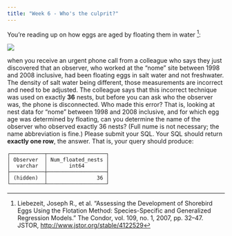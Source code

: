 ```yaml
---
title: "Week 6 - Who's the culprit?"
---
```


You're reading up on how eggs are aged by floating them in water [^1]:

[^1]: Liebezeit, Joseph R., et al. "Assessing the Development of Shorebird Eggs Using the Flotation Method: Species-Specific and Generalized Regression Models." The Condor, vol. 109, no. 1, 2007, pp. 32--47. JSTOR, <http://www.jstor.org/stable/4122529>

![](egg-float-graph.png)

when you receive an urgent phone call from a colleague who says they just discovered that an observer, who worked at the "nome" site between 1998 and 2008 inclusive, had been floating eggs in salt water and not freshwater. The density of salt water being different, those measurements are incorrect and need to be adjusted. The colleague says that this incorrect technique was used on exactly **36** nests, but before you can ask who the observer was, the phone is disconnected. Who made this error? That is, looking at nest data for "nome" between 1998 and 2008 inclusive, and for which egg age was determined by floating, can you determine the name of the observer who observed exactly 36 nests? (Full nume is not necessary; the name abbreviation is fine.) Please submit your SQL. Your SQL should return **exactly one row**, the answer. That is, your query should produce:

```         
┌───────────┬───────────────────┐
│ Observer  │ Num_floated_nests │
│  varchar  │       int64       │
├───────────┼───────────────────┤
│ (hidden)  │                36 │
└───────────┴───────────────────┘
```
